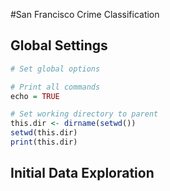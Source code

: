 #San Francisco Crime Classification

## Global Settings
```r
# Set global options

# Print all commands
echo = TRUE

# Set working directory to parent
this.dir <- dirname(setwd())
setwd(this.dir)
print(this.dir)
```

## Initial Data Exploration

```r

```
